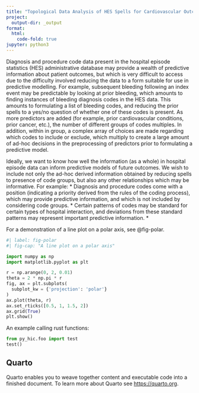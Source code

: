 ```yaml
---
title: "Topological Data Analysis of HES Spells for Cardiovascular Outcomes"
project:
  output-dir: _output
format:
  html:
    code-fold: true
jupyter: python3
---
```


Diagnosis and procedure code data present in the hospital episode statistics (HES) administrative database may provide a wealth of predictive information about patient outcomes, but which is very difficult to access due to the difficulty involved reducing the data to a form suitable for use in predictive modelling. For example, subsequent bleeding following an index event may be predictable by looking at prior bleeding, which amounts to finding instances of bleeding diagnosis codes in the HES data. This amounts to formulating a list of bleeding codes, and reducing the prior spells to a yes/no question of whether one of these codes is present. As more predictors are added (for example, prior cardiovascular conditions, prior cancer, etc.), the number of different groups of codes multiples. In addition, within in group, a complex array of choices are made regarding which codes to include or exclude, which multiply to create a large amount of ad-hoc decisions in the preprocessing of predictors prior to formulating a predictive model.

Ideally, we want to know how well the information (as a whole) in hospital episode data can inform predictive models of future outcomes. We wish to include not only the ad-hoc derived information obtained by reducing spells to presence of code groups, but also any other relationships which may be informative. For example:
* Diagnosis and procedure codes come with a position (indicating a priority derived from the rules of the coding process), which may provide predictive information, and which is not included by considering code groups.
* Certain patterns of codes may be standard for certain types of hospital interaction, and deviations from these standard patterns may represent important predictive information.
* 



For a demonstration of a line plot on a polar axis, see @fig-polar.

```python
#| label: fig-polar
#| fig-cap: "A line plot on a polar axis"

import numpy as np
import matplotlib.pyplot as plt

r = np.arange(0, 2, 0.01)
theta = 2 * np.pi * r
fig, ax = plt.subplots(
  subplot_kw = {'projection': 'polar'} 
)
ax.plot(theta, r)
ax.set_rticks([0.5, 1, 1.5, 2])
ax.grid(True)
plt.show()
```

An example calling rust functions:

```python
from py_hic.foo import test
test()
```

## Quarto

Quarto enables you to weave together content and executable code into a finished document. To learn more about Quarto see <https://quarto.org>.


